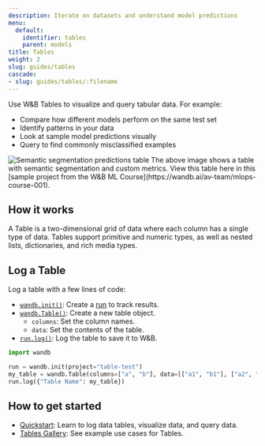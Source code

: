 ```yaml
---
description: Iterate on datasets and understand model predictions
menu:
  default:
    identifier: tables
    parent: models
title: Tables
weight: 2
slug: guides/tables
cascade:
- slug: guides/tables/:filename
---
```


<CardGroup cols={2}>
<Card title="Try in Colab" href="https://colab.research.google.com/github/wandb/examples/blob/master/colabs/datasets-predictions/W%26B_Tables_Quickstart.ipynb" icon="python"/>
<Card title="Try in W&B" href="https://wandb.ai/wandb/examples/reports/AlphaFold-ed-Proteins-in-W-B-Tables--Vmlldzo4ODc0MDc" icon="sliders-up"/>
</CardGroup>

Use W&B Tables to visualize and query tabular data. For example:

* Compare how different models perform on the same test set
* Identify patterns in your data
* Look at sample model predictions visually
* Query to find commonly misclassified examples

<Frame>
    <img src="/images/data_vis/tables_sample_predictions.png" alt="Semantic segmentation predictions table"  />
</Frame>
The above image shows a table with semantic segmentation and custom metrics. View this table here in this [sample project from the W&B ML Course](https://wandb.ai/av-team/mlops-course-001).

## How it works

A Table is a two-dimensional grid of data where each column has a single type of data. Tables support primitive and numeric types, as well as nested lists, dictionaries, and rich media types. 

## Log a Table

Log a table with a few lines of code:

- [`wandb.init()`](/ref/python/functions/init): Create a [run](/guides/runs/) to track results.
- [`wandb.Table()`](/ref/python/data-types/table): Create a new table object.
  - `columns`: Set the column names.
  - `data`: Set the contents of the table.
- [`run.log()`](/ref/python/experiments/run.md/#method-runlog): Log the table to save it to W&B.

```python
import wandb

run = wandb.init(project="table-test")
my_table = wandb.Table(columns=["a", "b"], data=[["a1", "b1"], ["a2", "b2"]])
run.log({"Table Name": my_table})
```

## How to get started
* [Quickstart](/guides/tables/tables-walkthrough/): Learn to log data tables, visualize data, and query data.
* [Tables Gallery](/guides/tables/tables-gallery/): See example use cases for Tables.